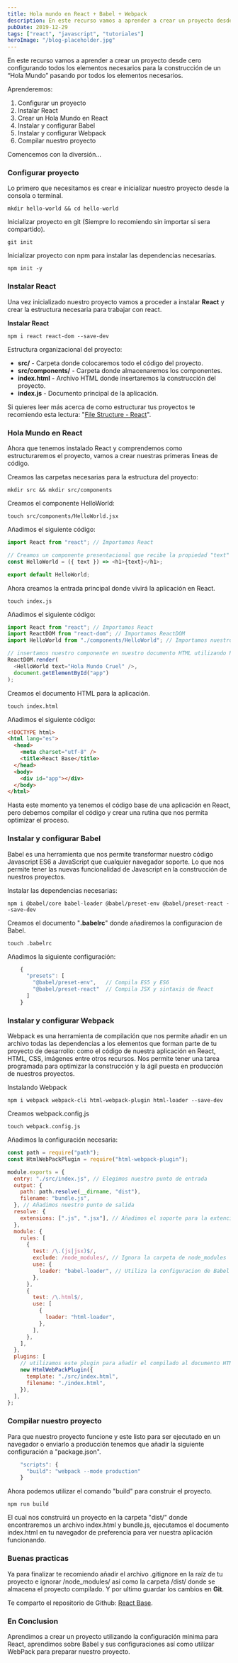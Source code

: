 ```yaml
---
title: Hola mundo en React + Babel + Webpack
description: En este recurso vamos a aprender a crear un proyecto desde cero configurando todos los elementos necesarios para la construcción de un “Hola Mundo” pasando por todos los elementos necesarios.
pubDate: 2019-12-29
tags: ["react", "javascript", "tutoriales"]
heroImage: "/blog-placeholder.jpg"
---
```


En este recurso vamos a aprender a crear un proyecto desde cero configurando todos los elementos necesarios para la construcción de un “Hola Mundo” pasando por todos los elementos necesarios.

Aprenderemos:

1. Configurar un proyecto
2. Instalar React
3. Crear un Hola Mundo en React
4. Instalar y configurar Babel
5. Instalar y configurar Webpack
6. Compilar nuestro proyecto

Comencemos con la diversión...

### Configurar proyecto

Lo primero que necesitamos es crear e inicializar nuestro proyecto desde la consola o terminal.

```
mkdir hello-world && cd hello-world
```

Inicializar proyecto en git (Siempre lo recomiendo sin importar si sera compartido).

```
git init
```

Inicializar proyecto con npm para instalar las dependencias necesarias.

```
npm init -y
```

### Instalar React

Una vez inicializado nuestro proyecto vamos a proceder a instalar **React** y crear la estructura necesaria para trabajar con react.

**Instalar React**

```
npm i react react-dom --save-dev
```

Estructura organizacional del proyecto:

- **src/** - Carpeta donde colocaremos todo el código del proyecto.
- **src/components/** - Carpeta donde almacenaremos los componentes.
- **index.html** - Archivo HTML donde insertaremos la construcción del proyecto.
- **index.js** - Documento principal de la aplicación.

Si quieres leer más acerca de como estructurar tus proyectos te recomiendo esta lectura: "[File Structure - React](https://reactjs.org/docs/faq-structure.html)".

### Hola Mundo en React

Ahora que tenemos instalado React y comprendemos como estructuraremos el proyecto, vamos a crear nuestras primeras lineas de código.

Creamos las carpetas necesarias para la estructura del proyecto:

```
mkdir src && mkdir src/components
```

Creamos el componente HelloWorld:

```
touch src/components/HelloWorld.jsx
```

Añadimos el siguiente código:

```js
import React from "react"; // Importamos React

// Creamos un componente presentacional que recibe la propiedad "text"
const HelloWorld = ({ text }) => <h1>{text}</h1>;

export default HelloWorld;
```

Ahora creamos la entrada principal donde vivirá la aplicación en React.

```
touch index.js
```

Añadimos el siguiente código:

```js
import React from "react"; // Importamos React
import ReactDOM from "react-dom"; // Importamos ReactDOM
import HelloWorld from "./components/HelloWorld"; // Importamos nuestro primer componente

// insertamos nuestro componente en nuestro documento HTML utilizando ReactDOM
ReactDOM.render(
  <HelloWorld text="Hola Mundo Cruel" />,
  document.getElementById("app")
);
```

Creamos el documento HTML para la aplicación.

```
touch index.html
```

Añadimos el siguiente código:

```html
<!DOCTYPE html>
<html lang="es">
  <head>
    <meta charset="utf-8" />
    <title>React Base</title>
  </head>
  <body>
    <div id="app"></div>
  </body>
</html>
```

Hasta este momento ya tenemos el código base de una aplicación en React, pero debemos compilar el código y crear una rutina que nos permita optimizar el proceso.

### Instalar y configurar Babel

Babel es una herramienta que nos permite transformar nuestro código Javascript ES6 a JavaScript que cualquier navegador soporte. Lo que nos permite tener las nuevas funcionalidad de Javascript en la construcción de nuestros proyectos.

Instalar las dependencias necesarias:

```
npm i @babel/core babel-loader @babel/preset-env @babel/preset-react --save-dev
```

Creamos el documento "**.babelrc**" donde añadiremos la configuracion de Babel.

```
touch .babelrc
```

Añadimos la siguiente configuración:

```js
    {
      "presets": [
        "@babel/preset-env",   // Compila ES5 y ES6
        "@babel/preset-react"  // Compila JSX y sintaxis de React
      ]
    }
```

### Instalar y configurar Webpack

Webpack es una herramienta de compilación que nos permite añadir en un archivo todas las dependencias a los elementos que forman parte de tu proyecto de desarrollo: como el código de nuestra aplicación en React, HTML, CSS, imágenes entre otros recursos. Nos permite tener una tarea programada para optimizar la construcción y la ágil puesta en producción de nuestros proyectos.

Instalando Webpack

```
npm i webpack webpack-cli html-webpack-plugin html-loader --save-dev
```

Creamos webpack.config.js

```
touch webpack.config.js
```

Añadimos la configuración necesaria:

```js
const path = require("path");
const HtmlWebPackPlugin = require("html-webpack-plugin");

module.exports = {
  entry: "./src/index.js", // Elegimos nuestro punto de entrada
  output: {
    path: path.resolve(__dirname, "dist"),
    filename: "bundle.js",
  }, // Añadimos nuestro punto de salida
  resolve: {
    extensions: [".js", ".jsx"], // Añadimos el soporte para la extencion de JSX
  },
  module: {
    rules: [
      {
        test: /\.(js|jsx)$/,
        exclude: /node_modules/, // Ignora la carpeta de node_modules
        use: {
          loader: "babel-loader", // Utiliza la configuracion de Babel
        },
      },
      {
        test: /\.html$/,
        use: [
          {
            loader: "html-loader",
          },
        ],
      },
    ],
  },
  plugins: [
    // utilizamos este plugin para añadir el compilado al documento HTML
    new HtmlWebPackPlugin({
      template: "./src/index.html",
      filename: "./index.html",
    }),
  ],
};
```

### Compilar nuestro proyecto

Para que nuestro proyecto funcione y este listo para ser ejecutado en un navegador o enviarlo a producción tenemos que añadir la siguiente configuración a "package.json".

```js
    "scripts": {
      "build": "webpack --mode production"
    }
```

Ahora podemos utilizar el comando "build" para construir el proyecto.

```
npm run build
```

El cual nos construirá un proyecto en la carpeta "dist/" donde encontraremos un archivo index.html y bundle.js, ejecutamos el documento index.html en tu navegador de preferencia para ver nuestra aplicación funcionando.

### Buenas practicas

Ya para finalizar te recomiendo añadir el archivo .gitignore en la raíz de tu proyecto e ignorar /node_modules/ así como la carpeta /dist/ donde se almacena el proyecto compilado. Y por ultimo guardar los cambios en **Git**.

Te comparto el repositorio de Github: [React Base](https://github.com/gndx/react-base).

### En Conclusion

Aprendimos a crear un proyecto utilizando la configuración mínima para React, aprendimos sobre Babel y sus configuraciones así como utilizar WebPack para preparar nuestro proyecto.

